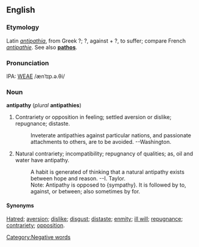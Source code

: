 ==English==
===Etymology===
Latin ''[[antipathia]]'', from Greek ?; ?, against + ?, to suffer; compare French ''[[antipathie]]''.  See also '''[[pathos]]'''.

===Pronunciation===
IPA: [[WEAE]] /ænˈtɪp.ə.θi/

===Noun===
'''antipathy''' (''plural'' '''antipathies''')

# Contrariety or opposition in feeling; settled aversion or dislike; repugnance; distaste.
#:    Inveterate antipathies against particular nations, and passionate attachments to others, are to be avoided. --Washington.
# Natural contrariety; incompatibility; repugnancy of qualities; as, oil and water have antipathy.
#:    A habit is generated of thinking that a natural antipathy exists between hope and reason. --I. Taylor.
#:    Note: Antipathy is opposed to {sympathy}. It is followed by to, against, or between; also sometimes by for.


====Synonyms====
[[Hatred]]; [[aversion]]; [[dislike]]; [[disgust]]; [[distaste]]; [[enmity]]; [[ill will]]; [[repugnance]]; [[contrariety]]; [[opposition]].

{{webster}}
[[Category:Negative words]]